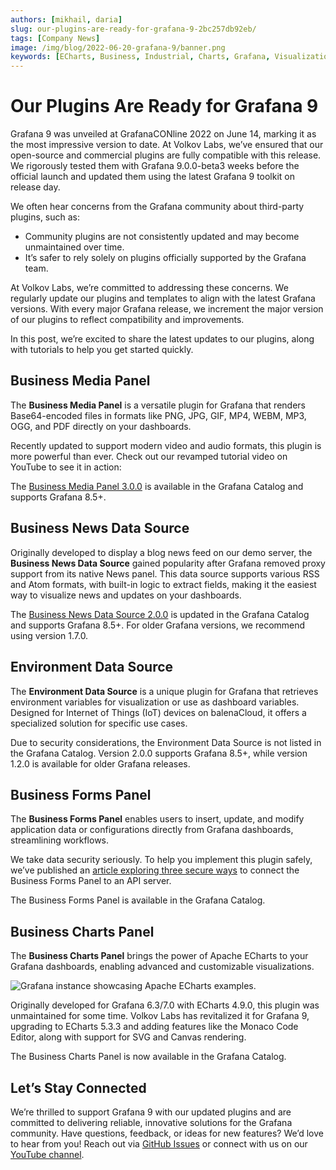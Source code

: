 ```yaml
---
authors: [mikhail, daria]
slug: our-plugins-are-ready-for-grafana-9-2bc257db92eb/
tags: [Company News]
image: /img/blog/2022-06-20-grafana-9/banner.png
keywords: [ECharts, Business, Industrial, Charts, Grafana, Visualization]
---
```



# Our Plugins Are Ready for Grafana 9

Grafana 9 was unveiled at GrafanaCONline 2022 on June 14, marking it as the most impressive version to date. At Volkov Labs, we’ve ensured that our open-source and commercial plugins are fully compatible with this release. We rigorously tested them with Grafana 9.0.0-beta3 weeks before the official launch and updated them using the latest Grafana 9 toolkit on release day.

We often hear concerns from the Grafana community about third-party plugins, such as:

- Community plugins are not consistently updated and may become unmaintained over time.
- It’s safer to rely solely on plugins officially supported by the Grafana team.

At Volkov Labs, we’re committed to addressing these concerns. We regularly update our plugins and templates to align with the latest Grafana versions. With every major Grafana release, we increment the major version of our plugins to reflect compatibility and improvements.

In this post, we’re excited to share the latest updates to our plugins, along with tutorials to help you get started quickly.

## Business Media Panel

The **Business Media Panel** is a versatile plugin for Grafana that renders Base64-encoded files in formats like PNG, JPG, GIF, MP4, WEBM, MP3, OGG, and PDF directly on your dashboards.

Recently updated to support modern video and audio formats, this plugin is more powerful than ever. Check out our revamped tutorial video on YouTube to see it in action:

<Youtube
  id="1_bgLSehjhg"
  title="Images, PDFs, Video, and Live Camera Feed on Grafana Dashboards"
/>

The [Business Media Panel 3.0.0](/plugins/business-media/release) is available in the Grafana Catalog and supports Grafana 8.5+.

## Business News Data Source

Originally developed to display a blog news feed on our demo server, the **Business News Data Source** gained popularity after Grafana removed proxy support from its native News panel. This data source supports various RSS and Atom formats, with built-in logic to extract fields, making it the easiest way to visualize news and updates on your dashboards.

<Youtube id="RAxqS2hpWkg" title="News Feed Tutorial for Grafana Dashboards" />

The [Business News Data Source 2.0.0](/plugins/business-news/release) is updated in the Grafana Catalog and supports Grafana 8.5+. For older Grafana versions, we recommend using version 1.7.0.

## Environment Data Source

The **Environment Data Source** is a unique plugin for Grafana that retrieves environment variables for visualization or use as dashboard variables. Designed for Internet of Things (IoT) devices on balenaCloud, it offers a specialized solution for specific use cases.

<Youtube
  id="sczRq2lI3e4"
  title="Dashboard, Global, and Environment Variables in Grafana"
/>

Due to security considerations, the Environment Data Source is not listed in the Grafana Catalog. Version 2.0.0 supports Grafana 8.5+, while version 1.2.0 is available for older Grafana releases.

## Business Forms Panel

The **Business Forms Panel** enables users to insert, update, and modify application data or configurations directly from Grafana dashboards, streamlining workflows.

<Youtube
  id="DXALVG8GijM"
  title="Manual Data Entry and User Input in Grafana Dashboards"
/>

We take data security seriously. To help you implement this plugin safely, we’ve published an [article exploring three secure ways](/blog/how-to-connect-the-data-manipulation-plugin-for-grafana-to-api-server-1abe5f60c904) to connect the Business Forms Panel to an API server.

The Business Forms Panel is available in the Grafana Catalog.

## Business Charts Panel

The **Business Charts Panel** brings the power of Apache ECharts to your Grafana dashboards, enabling advanced and customizable visualizations.

<Image
  title="Grafana instance showcasing Apache ECharts examples."
  src="https://github.com/VolkovLabs/business-charts/raw/main/src/img/examples.png"
/>

Originally developed for Grafana 6.3/7.0 with ECharts 4.9.0, this plugin was unmaintained for some time. Volkov Labs has revitalized it for Grafana 9, upgrading to ECharts 5.3.3 and adding features like the Monaco Code Editor, along with support for SVG and Canvas rendering.

<Youtube id="DxqCrBEmrQw" title="How to Create Modern Dashboards in Grafana" />

The Business Charts Panel is now available in the Grafana Catalog.

## Let’s Stay Connected

We’re thrilled to support Grafana 9 with our updated plugins and are committed to delivering reliable, innovative solutions for the Grafana community. Have questions, feedback, or ideas for new features? We’d love to hear from you! Reach out via [GitHub Issues](https://github.com/VolkovLabs) or connect with us on our [YouTube channel](https://www.youtube.com/@VolkovLabs).

<Feedback />
